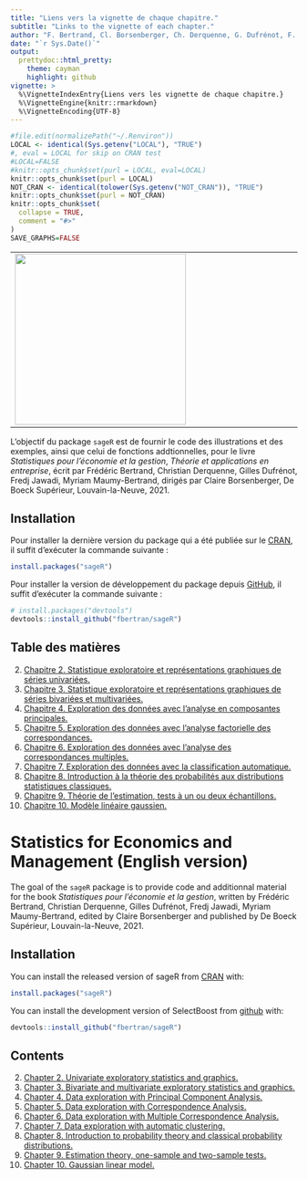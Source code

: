 ```yaml
---
title: "Liens vers la vignette de chaque chapitre."
subtitle: "Links to the vignette of each chapter."
author: "F. Bertrand, Cl. Borsenberger, Ch. Derquenne, G. Dufrénot, F. Jawadi, M. Maumy-Bertrand"
date: "`r Sys.Date()`"
output:
  prettydoc::html_pretty:
    theme: cayman
    highlight: github
vignette: >
  %\VignetteIndexEntry{Liens vers les vignette de chaque chapitre.}
  %\VignetteEngine{knitr::rmarkdown}
  %\VignetteEncoding{UTF-8}
---
```


```r
#file.edit(normalizePath("~/.Renviron"))
LOCAL <- identical(Sys.getenv("LOCAL"), "TRUE")
#, eval = LOCAL for skip on CRAN test
#LOCAL=FALSE
#knitr::opts_chunk$set(purl = LOCAL, eval=LOCAL)
knitr::opts_chunk$set(purl = LOCAL)
NOT_CRAN <- identical(tolower(Sys.getenv("NOT_CRAN")), "TRUE")
knitr::opts_chunk$set(purl = NOT_CRAN)
knitr::opts_chunk$set(
  collapse = TRUE,
  comment = "#>"
)
SAVE_GRAPHS=FALSE
```

<table align="center">
        <tr>
            <td><img src="../man/figures/9782807319448-g.jpg" align="left" width="300" style="margin:0 100px 0 0;"/></td>
            <td><img src="../man/figures/logo.png" align="right" width="200" style="margin:0 0 0 100px;"/></td>
        </tr>
</table>

L'objectif du package `sageR` est de fournir le code des illustrations et des exemples, ainsi que celui de fonctions addtionnelles, pour le livre *Statistiques pour l’économie et la gestion*, *Théorie et applications en entreprise*, écrit par Frédéric Bertrand, Christian Derquenne, Gilles Dufrénot, Fredj Jawadi, Myriam Maumy-Bertrand, dirigés par Claire Borsenberger, De Boeck Supérieur, Louvain-la-Neuve, 2021.


## Installation

Pour installer la dernière version du package qui a été publiée sur le [CRAN](https://CRAN.R-project.org), il suffit d'exécuter la commande suivante :

``` r
install.packages("sageR")
```

Pour installer la version de développement du package depuis [GitHub](https://github.com/), il suffit d'exécuter la commande suivante :

``` r
# install.packages("devtools")
devtools::install_github("fbertran/sageR")
```

## Table des matières

<!-- 1. [Chapitre 1. Introduction à la statistique et à son petit monde.](https://fbertran.github.io/sageR/articles/CodeChap01.html) -->
2. [Chapitre 2. Statistique exploratoire et représentations graphiques de séries univariées.](https://fbertran.github.io/sageR/articles/CodeChap02.html) 
3. [Chapitre 3. Statistique exploratoire et représentations graphiques de séries bivariées et multivariées.](https://fbertran.github.io/sageR/articles/CodeChap03.html) 
4. [Chapitre 4. Exploration des données avec l'analyse en composantes principales.](https://fbertran.github.io/sageR/articles/CodeChap04.html)
5. [Chapitre 5. Exploration des données avec l'analyse factorielle des correspondances.](https://fbertran.github.io/sageR/articles/CodeChap05.html)
6. [Chapitre 6. Exploration des données avec l'analyse des correspondances multiples.](https://fbertran.github.io/sageR/articles/CodeChap06.html)
7. [Chapitre 7. Exploration des données avec la classification automatique.](https://fbertran.github.io/sageR/articles/CodeChap07.html)
8. [Chapitre 8. Introduction à la théorie des probabilités aux distributions statistiques classiques.](https://fbertran.github.io/sageR/articles/CodeChap08.html)
9. [Chapitre 9. Théorie de l'estimation, tests à un ou deux échantillons.](https://fbertran.github.io/sageR/articles/CodeChap09.html)
10. [Chapitre 10. Modèle linéaire gaussien.](https://fbertran.github.io/sageR/articles/CodeChap10.html)
<!-- 11. [Chapitre 11. Introduction aux séries temporelles.](https://fbertran.github.io/sageR/articles/CodeChap11.html) -->
<!-- 12. [Chapitre 12. Introduction aux modèles logit et probit.](https://fbertran.github.io/sageR/articles/CodeChap12.html) -->


# Statistics for Economics and Management (English version)

The goal of the `sageR` package is to provide code and additionnal material for the book *Statistiques pour l’économie et la gestion*, written by Frédéric Bertrand, Christian Derquenne, Gilles Dufrénot, Fredj Jawadi, Myriam Maumy-Bertrand, edited by Claire Borsenberger and published by De Boeck Supérieur, Louvain-la-Neuve, 2021.

## Installation

You can install the released version of sageR from [CRAN](https://CRAN.R-project.org) with:


```r
install.packages("sageR")
```

You can install the development version of SelectBoost from [github](https://github.com) with:


```r
devtools::install_github("fbertran/sageR")
```

## Contents

<!-- 1. [Chapter 1. Introduction to statistics and their world.](https://fbertran.github.io/sageR/articles/CodeChap01.html) -->
2. [Chapter 2. Univariate exploratory statistics and graphics.](https://fbertran.github.io/sageR/articles/CodeChap02.html) 
3. [Chapter 3. Bivariate and multivariate exploratory statistics and graphics.](https://fbertran.github.io/sageR/articles/CodeChap03.html) 
4. [Chapter 4. Data exploration with Principal Component Analysis.](https://fbertran.github.io/sageR/articles/CodeChap04.html)
5. [Chapter 5. Data exploration with Correspondence Analysis.](https://fbertran.github.io/sageR/articles/CodeChap05.html)
6. [Chapter 6. Data exploration with Multiple Correspondence Analysis.](https://fbertran.github.io/sageR/articles/CodeChap06.html)
7. [Chapter 7. Data exploration with automatic clustering.](https://fbertran.github.io/sageR/articles/CodeChap07.html)
8. [Chapter 8. Introduction to probability theory and classical probability distributions.](https://fbertran.github.io/sageR/articles/CodeChap08.html)
9. [Chapter 9. Estimation theory, one-sample and two-sample tests.](https://fbertran.github.io/sageR/articles/CodeChap09.html)
10. [Chapter 10. Gaussian linear model.](https://fbertran.github.io/sageR/articles/CodeChap10.html)
<!-- 11. [Chapter 11. Introduction to time series.](https://fbertran.github.io/sageR/articles/CodeChap11.html) -->
<!-- 12. [Chapter 12. Introduction to probit and logit models.](https://fbertran.github.io/sageR/articles/CodeChap12.html) -->



